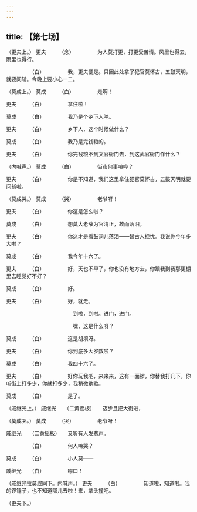 ```yaml
---
---
---
```

title: 【第七场】
---



（更夫上。）
更夫　　　（念）　　　　　为人莫打更，打更受苦情。风里也得去，雨里也得行。

　　　　　（白）　　　　　我，更夫便是。只因此处拿了犯官莫怀古，五鼓天明，就要问斩。今晚上要小心一二。

（莫成上。）
莫成　　　（白）　　　　　走啊！

更夫　　　（白）　　　　　拿住啦！

莫成　　　（白）　　　　　我乃是个乡下人呐。

更夫　　　（白）　　　　　乡下人，这个时候做什么？

莫成　　　（白）　　　　　我乃是完钱粮的。

更夫　　　（白）　　　　　你完钱粮不到文官衙门去，到这武官衙门作什么？

（内喊声。）
莫成　　　（白）　　　　　街市何事喧哗？

更夫　　　（白）　　　　　你是不知道，我们这里拿住犯官莫怀古，五鼓天明就要问斩啦。

（莫成哭。）
莫成　　　（哭）　　　　　老爷呀！

更夫　　　（白）　　　　　你这是怎么啦？

莫成　　　（白）　　　　　想莫大老爷为官清正，故而落泪。

更夫　　　（白）　　　　　你这才是看鼓词儿落泪——替古人担忧。我说你今年多大啦？

莫成　　　（白）　　　　　我今年十六了。

更夫　　　（白）　　　　　好，天也不早了，你也没有地方去，你跟我到我那更棚里去睡觉好不好？

莫成　　　（白）　　　　　好。

更夫　　　（白）　　　　　好，就走。

　　　　　　　　　　　　　到啦，到啦。进门，进门。

　　　　　　　　　　　　　嘿，这是什么呀？

莫成　　　（白）　　　　　这是胡须呀。

更夫　　　（白）　　　　　你到底多大岁数啦？

莫成　　　（白）　　　　　我四十六了。

更夫　　　（白）　　　　　好你玩我吧，来来来，这有一面锣，你替我打几下，你听街上打多少，你就打多少，我稍微歇歇。

莫成　　　（白）　　　　　是了。

（戚继光上。）
戚继光　　（二黄摇板）　　迈步且把大街进，

（莫成哭。）
莫成　　　（哭）　　　　　老爷呀！

戚继光　　（二黄摇板）　　又听有人发悲声。

　　　　　（白）　　　　　何人啼哭？

莫成　　　（白）　　　　　小人莫——

戚继光　　（白）　　　　　噤口！

（戚继光拉莫成同下。内喊声。）
更夫　　　（白）　　　　　知道啦，知道啦。我的锣锤子，也不知道哪儿去啦！来，拿头撞吧。

（更夫下。）